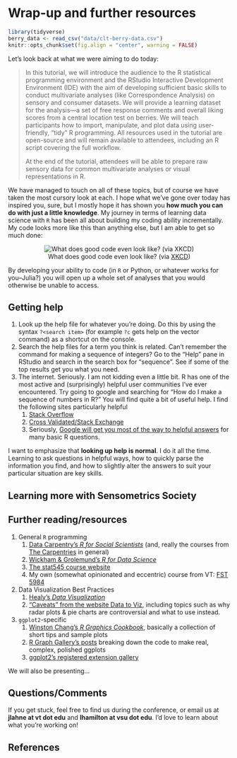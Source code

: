 # Wrap-up and further resources

```r
library(tidyverse)
berry_data <- read_csv("data/clt-berry-data.csv")
knitr::opts_chunk$set(fig.align = "center", warning = FALSE)
```

Let's look back at what we were aiming to do today:

> In this tutorial, we will introduce the audience to the R statistical programming environment and the RStudio Interactive Development Environment (IDE) with the aim of developing sufficient basic skills to conduct multivariate analyses (like Correspondence Analysis) on sensory and consumer datasets. We will provide a learning dataset for the analysis—a set of free response comments and overall liking scores from a central location test on berries. We will teach participants how to import, manipulate, and plot data using user-friendly, “tidy” R programming. All resources used in the tutorial are open-source and will remain available to attendees, including an R script covering the full workflow.
> 
> At the end of the tutorial, attendees will be able to prepare raw sensory data for common multivariate analyses or visual representations in R.

We have managed to touch on all of these topics, but of course we have taken the most cursory look at each.  I hope what we've gone over today has inspired you, sure, but I mostly hope it has shown you **how much you can do with just a little knowledge**.  My journey in terms of learning data science with `R` has been all about building my coding ability incrementally.  My code looks more like this than anything else, but I am able to get so much done:

<center>

![What does good code even look like? (via [XKCD](https://xkcd.com/844/))](img/xkcd_844_good_code.png)

</center>

By developing your ability to code (in `R` or Python, or whatever works for you--Julia?) you will open up a whole set of analyses that you would otherwise be unable to access.

## Getting help

1.  Look up the help file for whatever you're doing. Do this by using the syntax `?<search item>` (for example `?c` gets help on the vector command) as a shortcut on the console.
2.  Search the help files for a term you think is related. Can't remember the command for making a sequence of integers? Go to the "Help" pane in RStudio and search in the search box for "sequence". See if some of the top results get you what you need.
3.  The internet. Seriously. I am not kidding even a little bit. R has one of the most active and (surprisingly) helpful user communities I've ever encountered. Try going to google and searching for "How do I make a sequence of numbers in R?" You will find quite a bit of useful help. I find the following sites particularly helpful
    1.  [Stack Overflow](https://stackoverflow.com/questions/tagged/r)
    2.  [Cross Validated/Stack Exchange](https://stats.stackexchange.com/questions/tagged/r)
    3.  Seriously, [Google will get you most of the way to helpful answers](https://is.gd/80V5zF) for many basic R questions.

I want to emphasize that **looking up help is normal**. I do it all the time. Learning to ask questions in helpful ways, how to quickly parse the information you find, and how to slightly alter the answers to suit your particular situation are key skills.

## Learning more with Sensometrics Society


## Further reading/resources

1.  General `R` programming
    1.  [Data Carpentry's *R for Social Scientists*](https://datacarpentry.org/r-socialsci/) (and, really the courses from [The Carpentries](https://carpentries.org/) in general)
    2.  [Wickham & Grolemund's *R for Data Science*](https://r4ds.had.co.nz/)
    3.  [The stat545 course website](https://stat545.com/)
    4.  My own (somewhat opinionated and eccentric) course from VT: [FST 5984](https://jlahne.github.io/food-data-science-2022/)
2.  Data Visualization Best Practices
    1.  [Healy's *Data Visualization*](https://socviz.co/)
    2.  ["Caveats" from the website Data to Viz](https://www.data-to-viz.com/caveats.html), including topics such as why radar plots & pie charts are controversial and what to use instead.
3. `ggplot2`-specific
    1.  [Winston Chang's *R Graphics Cookbook*](https://r-graphics.org/), basically a collection of short tips and sample plots
    2. [R Graph Gallery's posts](https://r-graph-gallery.com/index.html) breaking down the code to make real, complex, polished ggplots
    3.  [ggplot2's registered extension gallery](https://exts.ggplot2.tidyverse.org/)

We will also be presenting...
  
## Questions/Comments

If you get stuck, feel free to find us during the conference, or email us at **jlahne at vt dot edu** and **lhamilton at vsu dot edu**.  I'd love to learn about what you're working on! 

## References
